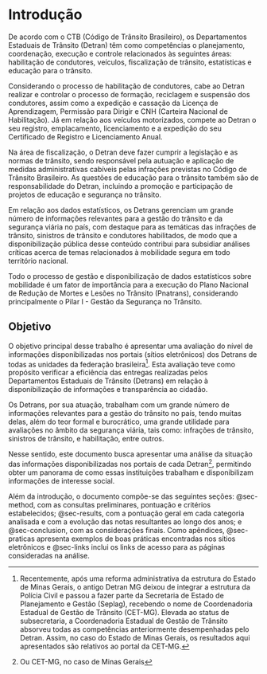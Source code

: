 # Introdução {#sec-intro}

De acordo com o CTB (Código de Trânsito Brasileiro), os Departamentos Estaduais de Trânsito (Detran) têm como competências o planejamento, coordenação, execução e controle relacionados às seguintes áreas: habilitação de condutores, veículos, fiscalização de trânsito, estatísticas e educação para o trânsito. 

Considerando o processo de habilitação de condutores, cabe ao Detran realizar e controlar o processo de formação, reciclagem e suspensão dos condutores, assim como a expedição e cassação da Licença de Aprendizagem, Permissão para Dirigir e CNH (Carteira Nacional de Habilitação). Já em relação aos veículos motorizados, compete ao Detran o seu registro, emplacamento, licenciamento e a expedição do seu Certificado de Registro e Licenciamento Anual.

Na área de fiscalização, o Detran deve fazer cumprir a legislação e as normas de trânsito, sendo responsável pela autuação e aplicação de medidas administrativas cabíveis pelas infrações previstas no Código de Trânsito Brasileiro. As questões de educação para o trânsito também são de responsabilidade do Detran, incluindo a promoção e participação de projetos de educação e segurança no trânsito. 

Em relação aos dados estatísticos, os Detrans gerenciam um grande número de informações relevantes para a gestão do trânsito e da segurança viária no país, com destaque para as temáticas das infrações de trânsito, sinistros de trânsito e condutores habilitados, de modo que a disponibilização pública desse conteúdo contribui para subsidiar análises críticas acerca de temas relacionados à mobilidade segura em todo território nacional.

Todo o processo de gestão e disponibilização de dados estatísticos sobre mobilidade é um fator de importância para a execução do Plano Nacional de Redução de Mortes e Lesões no Trânsito (Pnatrans), considerando principalmente o Pilar I - Gestão da Segurança no Trânsito.

## Objetivo {#sec-intro-obj}

O objetivo principal desse trabalho é apresentar uma avaliação do nível de informações disponibilizadas nos portais (sítios eletrônicos) dos Detrans de todas as unidades da federação brasileira^[Recentemente, após uma reforma administrativa da estrutura do Estado de Minas Gerais, o antigo Detran MG deixou de integrar a estrutura da Polícia Civil e passou a fazer parte da Secretaria de Estado de Planejamento e Gestão (Seplag), recebendo o nome de Coordenadoria Estadual de Gestão de Trânsito (CET-MG). Elevada ao status de subsecretaria, a Coordenadoria Estadual de Gestão de Trânsito absorveu todas as competências anteriormente desempenhadas pelo Detran. Assim, no caso do Estado de Minas Gerais, os resultados aqui apresentados são relativos ao portal da CET-MG.]. Esta avaliação teve como propósito verificar a eficiência das entregas realizadas pelos Departamentos Estaduais de Trânsito (Detrans) em relação à disponibilização de informações e transparência ao cidadão.

Os Detrans, por sua atuação, trabalham com um grande número de informações relevantes para a gestão do trânsito no país, tendo muitas delas, além do teor formal e burocrático, uma grande utilidade para avaliações no âmbito da segurança viária, tais como: infrações de trânsito, sinistros de trânsito, e habilitação, entre outros.

Nesse sentido, este documento busca apresentar uma análise da situação das informações disponibilizadas nos portais de cada Detran^[Ou CET-MG, no caso de Minas Gerais], permitindo obter um panorama de como essas instituições trabalham e disponibilizam informações de interesse social.

Além da introdução, o documento compõe-se das seguintes seções: @sec-method, com as consultas preliminares, pontuação e critérios estabelecidos; @sec-results, com a pontuação geral em cada categoria analisada e com a evolução das notas resultantes ao longo dos anos; e @sec-conclusion, com as considerações finais. Como apêndices, @sec-praticas apresenta exemplos de boas práticas encontradas nos sítios eletrônicos e @sec-links inclui os links de acesso para as páginas consideradas na análise.
